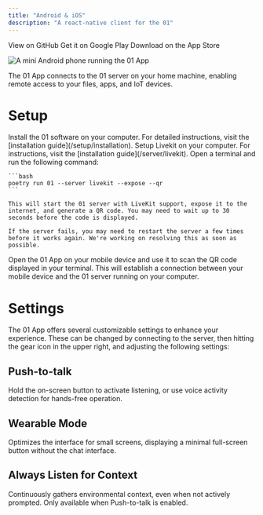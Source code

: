 ```yaml
---
title: "Android & iOS"
description: "A react-native client for the 01"
---
```


<CardGroup cols={3}>
  <Card title="Source Code" icon="github" href="https://github.com/OpenInterpreter/01-app">
    View on GitHub
  </Card>
  <Card title="Android" icon="android" href="https://play.google.com/store/apps/details?id=com.interpreter.app">
    Get it on Google Play
  </Card>
  <Card title="iOS" icon="apple" href="https://apps.apple.com/ca/app/01-light/id6601937732">
    Download on the App Store
  </Card>
</CardGroup>

![A mini Android phone running the 01 App](https://raw.githubusercontent.com/OpenInterpreter/01/main/docs/assets/app.png)

The 01 App connects to the 01 server on your home machine, enabling remote access to your files, apps, and IoT devices.

# Setup

<Steps>
  <Step title="Install 01">
    Install the 01 software on your computer. For detailed instructions, visit the [installation guide](/setup/installation).
  </Step>
  <Step title="Install Livekit">
    Setup Livekit on your computer. For instructions, visit the [installation guide](/server/livekit).
  </Step>
  <Step title="Start the server">
    Open a terminal and run the following command:

    ```bash
    poetry run 01 --server livekit --expose --qr
    ```

    This will start the 01 server with LiveKit support, expose it to the internet, and generate a QR code. You may need to wait up to 30 seconds before the code is displayed.
    
    If the server fails, you may need to restart the server a few times before it works again. We're working on resolving this as soon as possible.
  </Step>
  <Step title="Connect the app">
    Open the 01 App on your mobile device and use it to scan the QR code displayed in your terminal. This will establish a connection between your mobile device and the 01 server running on your computer.
  </Step>
</Steps>

# Settings

The 01 App offers several customizable settings to enhance your experience. These can be changed by connecting to the server, then hitting the gear icon in the upper right, and adjusting the following settings:

## <Icon icon="microphone" /> Push-to-talk

Hold the on-screen button to activate listening, or use voice activity detection for hands-free operation.

## <Icon icon="watch" /> Wearable Mode

Optimizes the interface for small screens, displaying a minimal full-screen button without the chat interface.

## <Icon icon="ear-listen" /> Always Listen for Context

Continuously gathers environmental context, even when not actively prompted. Only available when Push-to-talk is enabled.

